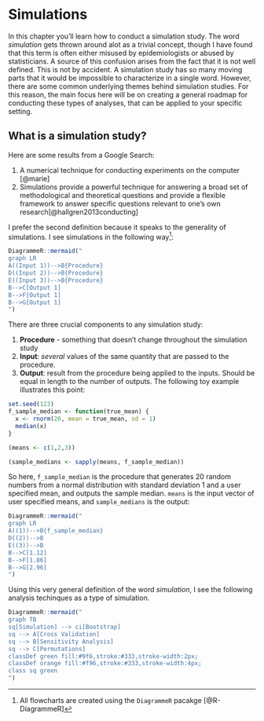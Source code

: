 # Simulations

In this chapter you'll learn how to conduct a simulation study. The word _simulation_ gets thrown around alot as a trivial concept, though I have found that this term is often either misused by epidemiologists or abused by statisticians. A source of this confusion arises from the fact that it is not well defined. This is not by accident. A simulation study has so many moving parts that it would be impossible to characterize in a single word. However, there are some common underlying themes behind simulation studies. For this reason, the main focus here will be on creating a general roadmap for conducting these types of analyses, that can be applied to your specific setting. 


## What is a simulation study?

Here are some results from a Google Search:

1. A numerical technique for conducting experiments on the computer [@marie]
2. Simulations provide a powerful technique for answering a broad set of methodological and theoretical questions and provide a flexible framework to answer specific questions relevant to one's own research[@hallgren2013conducting]

I prefer the second definition because it speaks to the generality of simulations. I see simulations in the following way^[All flowcharts are created using the `DiagrammeR` pacakge [@R-DiagrammeR]]:

```r
DiagrammeR::mermaid("
graph LR
A((Input 1))-->B{Procedure}
D((Input 2))-->B{Procedure}
E((Input 3))-->B{Procedure}
B-->C[Output 1]
B-->F[Output 1]
B-->G[Output 1]
")
```

There are three crucial components to any simulation study: 

1. **Procedure** - something that doesn't change throughout the simulation study
2. **Input**: _several_ values of the same quantity that are passed to the procedure. 
3. **Output**: result from the procedure being applied to the inputs. Should be equal in length to the number of outputs. The following toy example illustrates this point:

```r
set.seed(123)
f_sample_median <- function(true_mean) {
  x <- rnorm(20, mean = true_mean, sd = 1)
  median(x)
}

(means <- c(1,2,3))

(sample_medians <- sapply(means, f_sample_median))
```

So here, `f_sample_median` is the procedure that generates 20 random numbers from a normal distribution with standard deviation 1 and a user specified mean, and outputs the sample median. `means` is the input vector of user specified means, and `sample_medians` is the output:

```r
DiagrammeR::mermaid("
graph LR
A((1))-->B{f_sample_median}
D((2))-->B
E((3))-->B
B-->C[1.12]
B-->F[1.86]
B-->G[2.96]
")
```


Using this very general definition of the word _simulation_, I see the following analysis techinques as a type of simulation. 

```r
DiagrammeR::mermaid("
graph TB
sq[Simulation] --> ci[Bootstrap]
sq --> A[Cross Validation]
sq --> B[Sensitivity Analysis]
sq --> C[Permutations]
classDef green fill:#9f6,stroke:#333,stroke-width:2px;
classDef orange fill:#f96,stroke:#333,stroke-width:4px;
class sq green
")
```




